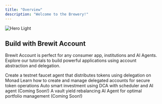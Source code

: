 ```yaml
---
title: "Overview"
description: "Welcome to the Brewery!"
---
```


<img
  src="/images/tutorials.png"
  alt="Hero Light"
/>

## Build with Brewit Account

Brewit Account is perfect for any consumer app, institutions and AI Agents. Explore our tutorials to build powerful applications using account abstraction and delegation.

<CardGroup cols="2">
  <Card title="Build a faucet agent" icon="droplet" iconType="duotone" href="/tutorials/sample-agent">
    Create a testnet faucet agent that distributes tokens using delegation on Monad
  </Card>
  <Card title="Build a delegated account" icon="key" iconType="duotone" href="/build/delegated-account">
    Learn how to create and manage delegated accounts for secure token operations
  </Card>
  <Card title="Build a DCA Agent" icon="chart-line" iconType="duotone">
    Auto smart investment using DCA with scheduler and AI agent (Coming Soon!)
  </Card>
  <Card title="Build a vault yield rebalancing AI Agent" icon="arrows-rotate" iconType="duotone">
    A vault yield rebalancing AI Agent for optimal portfolio management (Coming Soon!)
  </Card>
</CardGroup>
